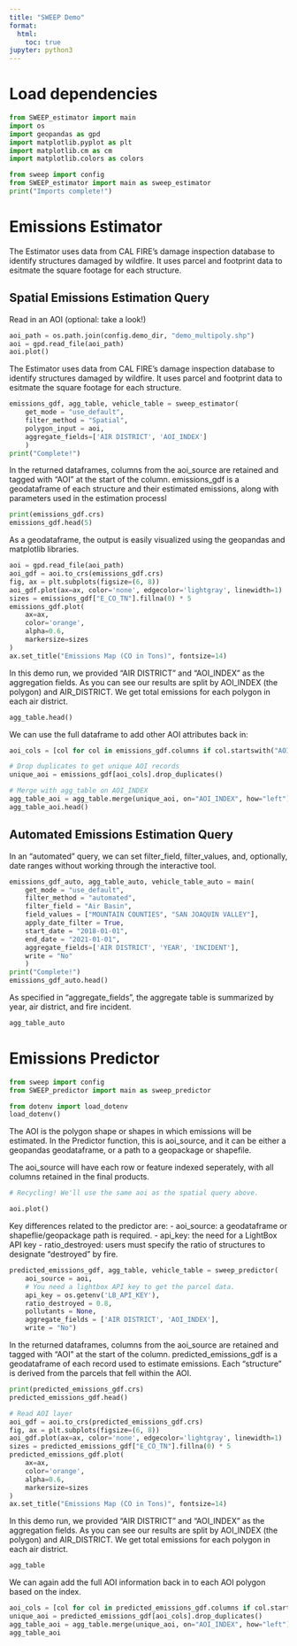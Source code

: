 ```yaml
---
title: "SWEEP Demo"
format:
  html:
    toc: true
jupyter: python3
---
```


# Load dependencies
```python
from SWEEP_estimator import main
import os
import geopandas as gpd
import matplotlib.pyplot as plt
import matplotlib.cm as cm
import matplotlib.colors as colors

from sweep import config
from SWEEP_estimator import main as sweep_estimator
print("Imports complete!")
```

# Emissions Estimator
The Estimator uses data from CAL FIRE's damage inspection database to identify structures damaged by wildfire.
It uses parcel and footprint data to esitmate the square footage for each structure.

## Spatial Emissions Estimation Query 

Read in an AOI (optional: take a look!)
```python
aoi_path = os.path.join(config.demo_dir, "demo_multipoly.shp")
aoi = gpd.read_file(aoi_path)
aoi.plot()
```

The Estimator uses data from CAL FIRE's damage inspection database to identify structures damaged by wildfire.
It uses parcel and footprint data to esitmate the square footage for each structure.

```python
emissions_gdf, agg_table, vehicle_table = sweep_estimator(
    get_mode = "use_default",
    filter_method = "Spatial",
    polygon_input = aoi,
    aggregate_fields=['AIR DISTRICT', 'AOI_INDEX']
    )
print("Complete!")
```

In the returned dataframes, columns from the aoi_source are retained and tagged with "AOI" at the start of the column.
emissions_gdf is a geodataframe of each structure and their estimated emissions, along with parameters used in the 
estimation processl

```python
print(emissions_gdf.crs)
emissions_gdf.head(5)
```

As a geodataframe, the output is easily visualized using the geopandas and matplotlib libraries.
```python

aoi = gpd.read_file(aoi_path)
aoi_gdf = aoi.to_crs(emissions_gdf.crs)
fig, ax = plt.subplots(figsize=(6, 8))
aoi_gdf.plot(ax=ax, color='none', edgecolor='lightgray', linewidth=1)
sizes = emissions_gdf["E_CO_TN"].fillna(0) * 5
emissions_gdf.plot(
    ax=ax,
    color='orange',
    alpha=0.6,
    markersize=sizes
)
ax.set_title("Emissions Map (CO in Tons)", fontsize=14)
```

In this demo run, we provided "AIR DISTRICT" and "AOI_INDEX" as the aggregation fields.
As you can see our results are split by AOI_INDEX (the polygon) and AIR_DISTRICT.
We get total emissions for each polygon in each air district.

```python
agg_table.head()
```

We can use the full dataframe to add other AOI attributes back in:
```python
aoi_cols = [col for col in emissions_gdf.columns if col.startswith("AOI_")]

# Drop duplicates to get unique AOI records
unique_aoi = emissions_gdf[aoi_cols].drop_duplicates()

# Merge with agg_table on AOI_INDEX
agg_table_aoi = agg_table.merge(unique_aoi, on="AOI_INDEX", how="left")
agg_table_aoi.head()
```


## Automated Emissions Estimation Query 

In an "automated" query, we can set filter_field, filter_values, and, optionally, date ranges
without working through the interactive tool.
```python
emissions_gdf_auto, agg_table_auto, vehicle_table_auto = main(
    get_mode = "use_default",
    filter_method = "automated",
    filter_field = "Air Basin",
    field_values = ["MOUNTAIN COUNTIES", "SAN JOAQUIN VALLEY"],
    apply_date_filter = True,
    start_date = "2018-01-01",
    end_date = "2021-01-01",
    aggregate_fields=['AIR DISTRICT', 'YEAR', 'INCIDENT'],
    write = "No"
    )
print("Complete!")
emissions_gdf_auto.head()
```

As specified in "aggregate_fields", the aggregate table is summarized by year, air district, and fire incident.
```python
agg_table_auto
```

# Emissions Predictor

```python
from sweep import config
from SWEEP_predictor import main as sweep_predictor

from dotenv import load_dotenv
load_dotenv() 
```

The AOI is the polygon shape or shapes in which emissions will be estimated. 
In the Predictor function, this is aoi_source, and it can be either a geopandas geodataframe,
or a path to a geopackage or shapefile.

The aoi_source will have each row or feature indexed seperately, with all columns retained in the final products.
```python
# Recycling! We'll use the same aoi as the spatial query above.

aoi.plot()
```

Key differences related to the predictor are:
- aoi_source: a geodataframe or shapeflie/geopackage path is required.
- api_key: the need for a LightBox API key
- ratio_destroyed: users must specify the ratio of structures to designate "destroyed" by fire.

```python
predicted_emissions_gdf, agg_table, vehicle_table = sweep_predictor(
    aoi_source = aoi,
    # You need a lightbox API key to get the parcel data.
    api_key = os.getenv('LB_API_KEY'),
    ratio_destroyed = 0.8,
    pollutants = None, 
    aggregate_fields = ['AIR DISTRICT', 'AOI_INDEX'],
    write = "No")
```


In the returned dataframes, columns from the aoi_source are retained and tagged with "AOI" at the start of the column.
predicted_emissions_gdf is a geodataframe of each record used to estimate emissions.
Each "structure" is derived from the parcels that fell within the AOI.
```python
print(predicted_emissions_gdf.crs)
predicted_emissions_gdf.head()
```

```python
# Read AOI layer
aoi_gdf = aoi.to_crs(predicted_emissions_gdf.crs)
fig, ax = plt.subplots(figsize=(6, 8))
aoi_gdf.plot(ax=ax, color='none', edgecolor='lightgray', linewidth=1)
sizes = predicted_emissions_gdf["E_CO_TN"].fillna(0) * 5
predicted_emissions_gdf.plot(
    ax=ax,
    color='orange',
    alpha=0.6,
    markersize=sizes
)
ax.set_title("Emissions Map (CO in Tons)", fontsize=14)
```


In this demo run, we provided "AIR DISTRICT" and "AOI_INDEX" as the aggregation fields.
As you can see our results are split by AOI_INDEX (the polygon) and AIR_DISTRICT.
We get total emissions for each polygon in each air district.

```python
agg_table
```

We can again add the full AOI information back in to each AOI polygon based on the index.
```python
aoi_cols = [col for col in predicted_emissions_gdf.columns if col.startswith("AOI_")]
unique_aoi = predicted_emissions_gdf[aoi_cols].drop_duplicates()
agg_table_aoi = agg_table.merge(unique_aoi, on="AOI_INDEX", how="left")
agg_table_aoi
```